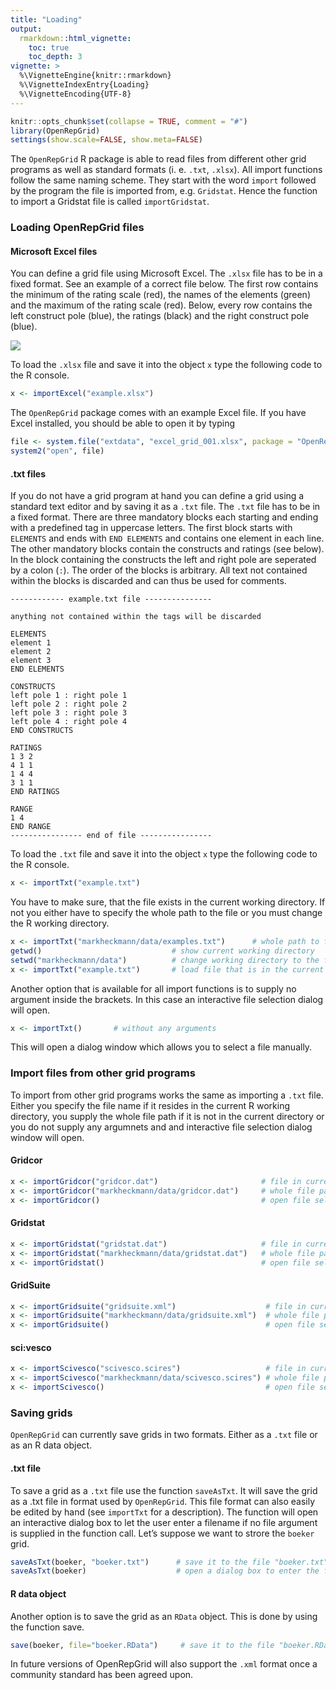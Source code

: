 ```yaml
---
title: "Loading"
output: 
  rmarkdown::html_vignette:
    toc: true
    toc_depth: 3
vignette: >
  %\VignetteEngine{knitr::rmarkdown}
  %\VignetteIndexEntry{Loading}
  %\VignetteEncoding{UTF-8}
---
```


```r
knitr::opts_chunk$set(collapse = TRUE, comment = "#")
library(OpenRepGrid)
settings(show.scale=FALSE, show.meta=FALSE)
```


The `OpenRepGrid` R package is able to read files from different other grid programs as well as standard formats (i. e. `.txt`, `.xlsx`). All import functions follow the same naming scheme. They start with the word `import` followed by the program the file is imported from, e.g. `Gridstat`. Hence the function to import a Gridstat file is called `importGridstat`.


### Loading OpenRepGrid files


#### Microsoft Excel files

You can define a grid file using Microsoft Excel. The `.xlsx` file has to be in a fixed format. See an example of a correct file below. The first row contains the minimum of the rating scale (red), the names of the elements (green) and the maximum of the rating scale (red). Below, every row contains the left construct pole (blue), the ratings (black) and the right construct pole (blue).  

![](images/excel2.png)


To load the `.xlsx` file and save it into the object `x` type the following code to the R console.

```r
x <- importExcel("example.xlsx")
```

The `OpenRepGrid` package comes with an example Excel file. If you have Excel installed, you should be able to open it by typing

```r
file <- system.file("extdata", "excel_grid_001.xlsx", package = "OpenRepGrid")
system2("open", file)
```



#### .txt files

If you do not have a grid program at hand you can define a grid using a standard text editor and by saving it as a `.txt` file. The `.txt` file has to be in a fixed format. There are three mandatory blocks each starting and ending with a predefined tag in uppercase letters. The first block starts with `ELEMENTS` and ends with `END ELEMENTS` and contains one element in each line. The other mandatory blocks contain the constructs and ratings (see below). In the block containing the constructs the left and right pole are seperated by a colon (`:`). The order of the blocks is arbitrary. All text not contained within the blocks is discarded and can thus be used for comments.

    ------------ example.txt file ---------------
    
    anything not contained within the tags will be discarded
    
    ELEMENTS
    element 1
    element 2
    element 3
    END ELEMENTS
    
    CONSTRUCTS
    left pole 1 : right pole 1
    left pole 2 : right pole 2
    left pole 3 : right pole 3
    left pole 4 : right pole 4
    END CONSTRUCTS
    
    RATINGS
    1 3 2
    4 1 1
    1 4 4
    3 1 1
    END RATINGS
    
    RANGE
    1 4
    END RANGE
    ---------------- end of file ----------------

To load the `.txt` file and save it into the object `x` type the following code to the R console.

```r
x <- importTxt("example.txt")
```

You have to make sure, that the file exists in the current working directory. If not you either have to specify the whole path to the file or you must change the R working directory.

```r
x <- importTxt("markheckmann/data/examples.txt")      # whole path to file or
getwd()                             # show current working directory
setwd("markheckmann/data")          # change working directory to the folder markheckmann/data
x <- importTxt("example.txt")       # load file that is in the current working directory
```

Another option that is available for all import functions is to supply no argument inside the brackets. In this case an interactive file selection dialog will open.

```r
x <- importTxt()       # without any arguments
```

This will open a dialog window which allows you to select a file manually.


### Import files from other grid programs

To import from other grid programs works the same as importing a `.txt` file. Either you specify the file name if it resides in the current R working directory, you supply the whole file path if it is not in the current directory or you do not supply any argumnets and and interactive file selection dialog window will open.

#### Gridcor

```r
x <- importGridcor("gridcor.dat")                       # file in current R working directory or
x <- importGridcor("markheckmann/data/gridcor.dat")     # whole file path or
x <- importGridcor()                                    # open file selection dialog
```


#### Gridstat
 
```r
x <- importGridstat("gridstat.dat")                     # file in current R working directory or
x <- importGridstat("markheckmann/data/gridstat.dat")   # whole file path or
x <- importGridstat()                                   # open file selection dialog
```


#### GridSuite

```r
x <- importGridsuite("gridsuite.xml")                    # file in current R working directory or
x <- importGridsuite("markheckmann/data/gridsuite.xml")  # whole file path or
x <- importGridsuite()                                   # open file selection dialog
```


#### sci:vesco

```r
x <- importScivesco("scivesco.scires")                   # file in current R working directory or
x <- importScivesco("markheckmann/data/scivesco.scires") # whole file path or
x <- importScivesco()                                    # open file selection dialog
```


### Saving grids

`OpenRepGrid` can currently save grids in two formats. Either as a `.txt` file or as an R data object.

#### .txt file

To save a grid as a `.txt` file use the function `saveAsTxt`. It will save the grid as a .txt file in format used by `OpenRepGrid`. This file format can also easily be edited by hand (see `importTxt` for a description). The function will open an interactive dialog box to let the user enter a filename if no file argument is supplied in the function call. Let's suppose we want to strore the `boeker` grid.

```r
saveAsTxt(boeker, "boeker.txt")      # save it to the file "boeker.txt"
saveAsTxt(boeker)                    # open a dialog box to enter the file name interactively
```


#### R data object

Another option is to save the grid as an `RData` object. This is done by using the function save.

```r
save(boeker, file="boeker.RData")     # save it to the file "boeker.RData"
```

In future versions of OpenRepGrid will also support the `.xml` format once a community standard has been agreed upon.